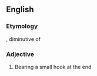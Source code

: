==English==

===Etymology===
{{etyl|la|en}} {{term|hamulus|lang=la}}, diminutive of {{term|lang=la|hamus|hāmus |hook}}

===Adjective===
{{head|en|adjective}}

# Bearing a small hook at the end
#:{{rfquotek|Gray}}